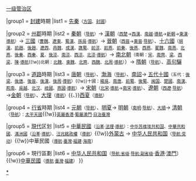 {{Navbox
|name = 中國古代及當代兩岸四地行政區劃
|title = [[中國]][[中国朝代|古代]]及當代[[兩岸三地|兩岸四地]]行政区划
|above = [[中国首都|首都]]{{.w}}[[中国一级行政区|一级管治区]]

|group1 = [[封建制度 (中國)|封建]]時期
|list1 = [[先秦行政区划|先秦]]<small>（[[商朝方國列表|方国]]、[[周朝諸侯國列表|封國]]）</small>

|group2 = [[州]][[郡]]時期
|list2 = [[秦朝行政區劃|秦朝]]<small>（[[Template:秦朝行政區劃|导航]]）</small>→ [[漢朝行政區劃|漢朝]]<small>（[[楚漢之際諸侯疆域|西楚]]→[[西汉行政区划|西漢]]、[[南越国#行政区划|南越]]·[[Template:西汉行政区划|導航]]→[[新朝行政區劃|新朝]]→[[东汉行政区划|東漢]]·[[Template:東漢行政區劃|導航]]）</small>→ [[三国行政区划|三國]]<small>（[[曹魏行政區劃|曹魏]]、[[燕国 (三国)#行政區劃|遼東]]、[[蜀漢行政區劃|蜀漢]]、[[孫吳行政區劃|孫吳]]·[[Template:三國行政區劃|導航]]）</small>→ [[晉朝行政區劃|晉朝]]<small>（[[西晋行政区划|西晉]]→[[东晋行政区划|東晉]]·[[Template:晉朝行政區劃|导航]]）</small>、[[十六國行政區劃|十六國]]<small>（[[漢趙州郡列表#胡漢|胡漢]]、[[漢趙州郡列表#前趙|前趙]]、[[後趙州郡列表|後趙]]、[[遼西國|遼西]]、[[後趙州郡列表#司隸|冉魏]]、[[成漢州郡列表|成漢]]、[[譙蜀#州郡列表|譙蜀]]、[[前涼州郡列表|前涼]]、[[前燕州郡列表|前燕]]、[[前秦州郡列表|前秦]]、[[後燕行政區劃|後燕]]、[[西燕州郡列表|西燕]]、[[翟魏州郡列表|翟魏]]、[[南燕州郡列表|南燕]]、[[北燕行政區劃|北燕]]、[[後秦州郡列表|後秦]]、[[西秦行政區劃|西秦]]、[[胡夏行政區劃|夏]]、[[後涼州郡列表|後涼]]、[[南涼州郡列表|南涼]]、[[西涼州郡列表|西涼]]、[[北涼行政區劃|北涼]]·[[Template:十六國行政區劃|導航]]）</small>→ [[南北朝行政區劃|南北朝]]<small>（南朝：[[劉宋行政區劃|宋]]、[[蕭齊行政區劃|南齊]]、[[蕭梁行政區劃|梁]]、[[西梁行政區劃|西梁]]、[[陳朝行政區劃|陳]]·[[Template:南朝行政區劃|導航]]{{!w}}北朝：[[北魏行政區劃|北魏]]、[[東魏行政區劃|東魏]]、[[北齊行政區劃|北齊]]、[[西魏行政區劃|西魏]]、[[北周行政區劃|北周]]·[[Template:北朝行政区划|導航]]）</small>）→ [[隋朝行政区划|隋朝]]<small>（[[Template:隋朝行政區劃|导航]]）</small>、[[高句驪行政區劃|高句驪]]

|group3 = [[道 (行政区划)|道]][[路 (行政区划)|路]]時期
|list3 = [[唐朝行政区划|唐朝]]<small>（[[Template:唐朝行政區劃|导航]]）</small>、[[渤海國行政區劃|渤海]]<small>（[[Template:渤海国行政区划|导航]]）</small>、[[南詔行政區劃|南詔]]→ [[五代十國行政區劃|五代十國]]<small>（五代：[[後梁州縣列表|後梁]]、[[後唐州縣列表|後唐]]、[[後晉州縣列表|後晉]]、[[後漢州縣列表|後漢]]、[[後周州縣列表|後周]]·[[Template:五代行政區劃|導航]]）{{!w}}十國：[[楊吳州縣列表|楊吳]]、[[南唐州縣列表|南唐]]、[[前蜀州縣列表|前蜀]]、[[後蜀州縣列表|後蜀]]、[[闽国州县列表|闽国]]、[[馬楚州縣列表|楚國]]、[[南漢州縣列表|南漢]]、[[南平州縣列表|荊南]]、[[吴越国州县列表|吳越]]、[[北汉州县列表|北汉]]、[[岐#行政區劃|岐國]]、[[燕 (五代)#行政區劃|燕國]]·[[Template:十國行政區劃|導航]]）</small>→ [[宋朝行政區劃|宋朝]]<small>（[[宋朝行政區劃|北宋]]·[[Template:北宋行政区划|導航]]→[[宋朝行政區劃|南宋]]·[[Template:南宋行政区划|導航]]）</small>、[[辽朝行政区划|遼朝]]<small>（[[西辽#疆域|西遼]]·[[Template:辽朝行政区划|导航]]）</small>→[[金朝行政区划|金朝]]<small>（[[Template:金朝行政区划|导航]]）</small>、[[大理国#行政區劃|大理]]<small>（[[Template:大理國行政區劃|導航]]）</small>{{、}}[[西夏行政區劃|西夏]]<small>（[[Template:西夏行政區劃|導航]]）</small>

|group4 = [[行省]]時期
|list4 = [[元朝行政区划|元朝]]<small>（[[Template:元朝行政区划|导航]]）</small>、[[明夏行政區劃|明夏]]→ [[明朝行政區劃|明朝]]<small>（[[南明行政區劃|南明]]·[[Template:明朝行政区划|导航]]）、[[大順國行政區劃|大順]]</small>→ [[清朝行政区划|清朝]]<small>（[[Template:清朝行政区划|导航]]）：[[太平天國行政區劃|太平天國]]</small>{{!w}}<small>[[香港行政區劃|英屬香港]]·[[澳門行政區劃|葡屬澳門]]·[[台灣日治時期|日治臺灣]]</small>

|group5 = [[現代史|現代]]区划
|list5 = [[中華民國大陸時期|中華民國]]<small>（[[中華民國大陸時期行政區劃沿革|沿革]]·[[原中華民國公告疆域行政區劃|法理]]·[[Template:中華民國大陸時期行政區劃|導航]]）：[[中华苏维埃共和国]]、[[中華共和國]]、[[滿洲國行政區劃|滿洲國]]（[[滿洲國行政區劃沿革|沿革]]·[[Template:滿洲國行政區劃|導航]]）、[[汪精衛政權行政區劃|汪兆銘政權]]（[[Template:汪精卫政权行政区划|導航]]）</small>{{!w}}[[蒙古国行政区划|外蒙古]] → [[中华人民共和国行政区划|中华人民共和国]]<small>（[[Template:中华人民共和国省级以上行政区变动|导航:变动]]）</small>{{!w}}中華民國<small>（[[Template:中華民國自由地區行政區劃|導航]]·[[臺灣行政區劃|臺灣]]·[[福建省 (中華民國)|福建]]·[[海南特別行政區|海南]]）</small>

|group6 = 現行區劃
|list6 = [[中华人民共和国行政区划|中华人民共和国]]<small>（[[Template:中华人民共和国省级行政区|导航:省级]]·[[Template:中华人民共和国副省级行政区|导航:副省级</small>]]·[[香港行政區劃|香港]]·[[澳門行政區劃|澳門]]）</small>{{!w}}[[中華民國行政區劃|中華民國]]<small>（[[Template:中華民國自由地區行政區劃|導航]]·[[臺灣行政區劃|臺灣]]·[[福建省 (中華民國)|福建]]）</small>
}}<noinclude>

[[Category:中国行政区划史|*]]
[[Category:中国各朝代行政区划导航模板| ]]
</noinclude>